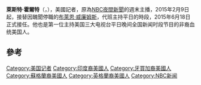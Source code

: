 {{Infobox person
| name        = 萊斯特·霍爾特
| image=
| caption     = 攝於2015年
| birthname   =Lester Don Holt, Jr.
| birth_date  = {{birth date and age|1959|03|08}}<ref>{{cite web|url=http://www.msnbc.msn.com/id/29583078/|title=Today in history: March 8th|date=2009-03-09|publisher=WBBH|accessdate=2009-03-25|deadurl=yes|archiveurl=https://web.archive.org/web/20090314110955/http://www.msnbc.msn.com/id/29583078/|archivedate=2009-03-14}}</ref>
| birth_place = {{USA}}[[加利福尼亞州|加利福尼亞州]][[馬林縣_(加利福尼亞州)|馬林縣]]
| age         =
| death_date  =
| death_place =
| education   = [[薩克拉門托加州州立大學|薩克拉門托加州州立大學]]
| occupation  = [[記者|記者]]
| alias       = 
| gender      = 男性
| family      =
| spouse      = {{marriage|Carol|1982}}
| children    = 2
| years_active = 1981年至今
| relatives   = 
| ethnicity   = 
| religion    = [[基督徒|基督徒]]<ref>{{cite web|url=http://blogs.acu.edu/acutoday/|title=ACU Today - The alumni magazine of Abilene Christian University|work=acu.edu|accessdate=11 February 2015|archive-date=2015-02-17|archive-url=https://web.archive.org/web/20150217070530/http://blogs.acu.edu/acutoday/|dead-url=no}}</ref>
| salary      = 
| networth    = 
| credits     = ''' ''[[Weekend_Today|Weekend Today]]'' ''' <br> ''co-anchor'' (2003–present) <br>''' ''[[NBC_Nightly_News|NBC Nightly News]]'' ''' <br> ''weekend anchor'' (2007–present)<br> ''interim weeknight anchor'' (2015–present) <br> ''' ''[[Dateline_NBC|Dateline NBC]]'' ''' <br> ''anchor'' (2011–present)

| agent       = 
| URL         = {{url|http://www.msnbc.msn.com/id/3688725/}}
}}
'''萊斯特·霍爾特'''（{{lang-en|'''Lester Don Holt, Jr.'''}}，{{bd|1959年|3月8日}}），美國記者，原為[[NBC夜間新聞|NBC夜間新聞]]的週末主播，2015年2月9日起，接替因醜聞停職的[[布萊恩·威廉姆斯|布萊恩·威廉姆斯]]，代班主持平日的時段，2015年6月18日正式接任。他也是第一位主持美国三大电视台平日晚间全国新闻时段节目的非裔血统美国人。

==參考==
{{reflist}}

{{Authority control}}
{{DEFAULTSORT: Holt, Lester}}
[[Category:美国记者|Category:美国记者]]
[[Category:印度裔美國人|Category:印度裔美國人]]
[[Category:牙買加裔美國人|Category:牙買加裔美國人]]
[[Category:蘇格蘭裔美國人|Category:蘇格蘭裔美國人]]
[[Category:英格蘭裔美國人|Category:英格蘭裔美國人]]
[[Category:NBC新闻|Category:NBC新闻]]